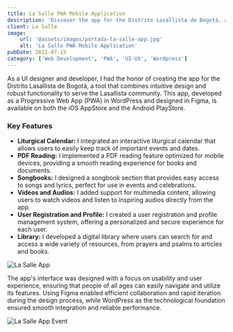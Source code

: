 ```yaml
---
title: La Salle PWA Mobile Application
description: 'Discover the app for the Distrito Lasallista de Bogotá, a PWA designed in Figma and developed in WordPress. Available on the AppStore and PlayStore, it includes a liturgical calendar, PDF reading, songbooks, videos, and more.'
client: La Salle
image:
    url: '@assets/images/portada-la-salle-app.jpg'
    alt: 'La Salle PWA Mobile Application'
pubDate: 2022-07-15
category: ['Web Development', 'PWA', 'UI-UX', 'Wordpress']
---
```


As a UI designer and developer, I had the honor of creating the app for the Distrito Lasallista de Bogotá, a tool that combines intuitive design and robust functionality to serve the Lasallista community. This app, developed as a Progressive Web App (PWA) in WordPress and designed in Figma, is available on both the iOS AppStore and the Android PlayStore.

### Key Features

-   **Liturgical Calendar:** I integrated an interactive liturgical calendar that allows users to easily keep track of important events and dates.
-   **PDF Reading:** I implemented a PDF reading feature optimized for mobile devices, providing a smooth reading experience for books and documents.
-   **Songbooks:** I designed a songbook section that provides easy access to songs and lyrics, perfect for use in events and celebrations.
-   **Videos and Audios:** I added support for multimedia content, allowing users to watch videos and listen to inspiring audios directly from the app.
-   **User Registration and Profile:** I created a user registration and profile management system, offering a personalized and secure experience for each user.
-   **Library:** I developed a digital library where users can search for and access a wide variety of resources, from prayers and psalms to articles and books.

![La Salle App](@assets/images/la-salle-vistas.jpg)

The app's interface was designed with a focus on usability and user experience, ensuring that people of all ages can easily navigate and utilize its features. Using Figma enabled efficient collaboration and rapid iteration during the design process, while WordPress as the technological foundation ensured smooth integration and reliable performance.

![La Salle App Event](@assets/images/la-salle-event.jpg)
